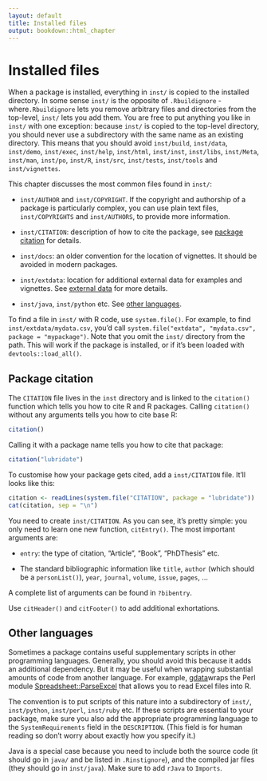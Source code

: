 ```yaml
---
layout: default
title: Installed files
output: bookdown::html_chapter
---
```


# Installed files {#inst}

When a package is installed, everything in `inst/` is copied to the installed directory. In some sense `inst/` is the opposite of `.Rbuildignore` - where`.Rbuildignore` lets you remove arbitrary files and directories from the top-level, `inst/` lets you add them. You are free to put anything you like in `inst/` with one exception: because `inst/` is copied to the top-level directory, you should never use a subdirectory with the same name as an existing directory. This means that you should avoid `inst/build`, `inst/data`, `inst/demo`, `inst/exec`, `inst/help`, `inst/html`, `inst/inst`, `inst/libs`, `inst/Meta`, `inst/man`, `inst/po`, `inst/R`, `inst/src`, `inst/tests`, `inst/tools` and `inst/vignettes`.

This chapter discusses the most common files found in `inst/`:

* `inst/AUTHOR` and `inst/COPYRIGHT`. If the copyright and authorship of a 
  package is particularly complex, you can use plain text files, 
  `inst/COPYRIGHTS` and `inst/AUTHORS`, to provide more information.

* `inst/CITATION`: description of how to cite the package, see 
  [package citation](#inst-citation) for details.

* `inst/docs`: an older convention for the location of vignettes.
  It should be avoided in modern packages.

* `inst/extdata`: location for additional external data for examples and 
  vignettes. See [external data](#data-extdata) for more details.

* `inst/java`, `inst/python` etc. See [other languages](#inst-other-langs).

To find a file in `inst/` with R code, use `system.file()`. For example, to find `inst/extdata/mydata.csv`, you'd call `system.file("extdata", "mydata.csv", package = "mypackage")`. Note that you omit the `inst/` directory from the path. This will work if the package is installed, or if it's been loaded with `devtools::load_all()`.

## Package citation {#inst-citation}

The `CITATION` file lives in the `inst` directory and is linked to the `citation()` function which tells you how to cite R and R packages. Calling `citation()` without any arguments tells you how to cite base R:

```r
citation()
```

Calling it with a package name tells you how to cite that package:

```r
citation("lubridate")
```

To customise how your package gets cited, add a `inst/CITATION` file. It'll looks like this:

```r
citation <- readLines(system.file("CITATION", package = "lubridate"))
cat(citation, sep = "\n")
```

You need to create `inst/CITATION`. As you can see, it's pretty simple: you only need to learn one new function, `citEntry()`. The most important arguments are:

* `entry`: the type of citation, "Article", "Book", "PhDThesis" etc.

* The standard bibliographic information like `title`, `author` (which should 
  be a `personList()`), `year`, `journal`, `volume`, `issue`, `pages`, ...
  
A complete list of arguments can be found in `?bibentry`.

Use `citHeader()` and `citFooter()` to add additional exhortations.

## Other languages {#inst-other-langs}

Sometimes a package contains useful supplementary scripts in other programming languages. Generally, you should avoid this because it adds an additional dependency. But it may be useful when wrapping substantial amounts of code from another language. For example, [gdata](http://cran.r-project.org/web/packages/gdata/index.html)wraps the Perl module [Spreadsheet::ParseExcel](http://search.cpan.org/~dougw/Spreadsheet-ParseExcel-0.65/) that allows you to read Excel files into R.

The convention is to put scripts of this nature into a subdirectory of `inst/`, `inst/python`, `inst/perl`, `inst/ruby` etc. If these scripts are essential to your package, make sure you also add the appropriate programming language to the `SystemRequirements` field in the `DESCRIPTION`. (This field is for human reading so don't worry about exactly how you specify it.)

Java is a special case because you need to include both the source code (it should go in `java/` and be listed in `.Rinstignore`), and the compiled jar files (they should go in `inst/java`). Make sure to add `rJava` to `Imports`.
